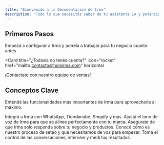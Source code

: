 ```yaml
---
title: "Bienvenido a la Documentación de Irma"
description: "Todo lo que necesitás saber de tu asistente IA y potenciar tu atención al cliente."
---
```



## Primeros Pasos

Empezá a configurar a Irma y ponela a trabajar para tu negocio cuanto antes.

<Card
  title="¿Todavía no tenés cuenta?"
  icon="rocket"
  href="mailto:contacto@holairma.com"
  horizontal
>
  ¡Contactate con nuestro equipo de ventas!
</Card>

## Conceptos Clave

Entendé las funcionalidades más importantes de Irma para aprovecharla al máximo.

<Columns cols={2}>
  <Card
    title="Conectar tus Canales"
    icon="whatsapp"
    href="integraciones"
  >
    Integrá a Irma con WhatsApp, Tiendanube, Shopify y más.
  </Card>
  <Card
    title="Definir la Personalidad"
    icon="brain"
    href="personalidad"
  >
    Ajustá el tono de voz de Irma para que se alinee perfectamente con tu marca.
  </Card>
  <Card
    title="Mantener el Foco (On-Topic)"
    icon="crosshairs"
    href="limitar-foco"
  >
    Asegurate de que Irma solo responda sobre tu negocio y productos.
  </Card>
  <Card
    title="Proceso de Implementación"
    icon="wrench"
    href="que-necesito-dar"
  >
    Conocé cómo es nuestro proceso de seteo y qué necesitamos de vos para empezar.
  </Card>
  <Card
    title="Gestión con el CRM"
    icon="gauge-high"
    href="nuestro-crm"
  >
    Tomá el control de las conversaciones, intervení y medí tus resultados.
  </Card>
</Columns>